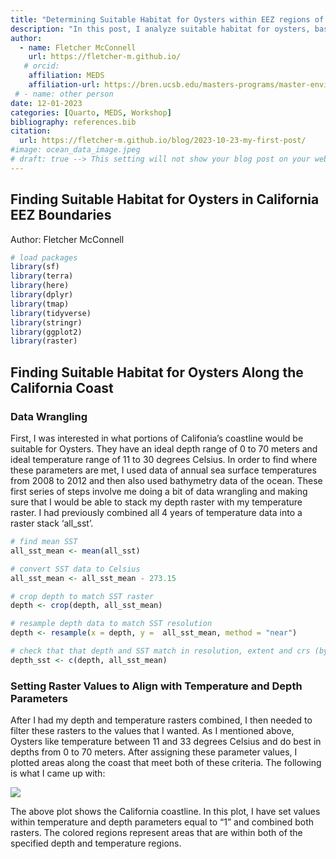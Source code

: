 ```yaml
---
title: "Determining Suitable Habitat for Oysters within EEZ regions of California"
description: "In this post, I analyze suitable habitat for oysters, based on temperature and depth parameters. I then find the amount of area within California EEZ regions that meets these requirements"
author:
  - name: Fletcher McConnell
    url: https://fletcher-m.github.io/
   # orcid:
    affiliation: MEDS
    affiliation-url: https://bren.ucsb.edu/masters-programs/master-environmental-data-science/academics-meds
 # - name: other person
date: 12-01-2023
categories: [Quarto, MEDS, Workshop]
bibliography: references.bib
citation:
  url: https://fletcher-m.github.io/blog/2023-10-23-my-first-post/
#image: ocean_data_image.jpeg
# draft: true --> This setting will not show your blog post on your website but you can still see from url
---
```


## Finding Suitable Habitat for Oysters in California EEZ Boundaries

Author: Fletcher McConnell

```r
# load packages
library(sf)
library(terra)
library(here)
library(dplyr)
library(tmap)
library(tidyverse)
library(stringr)
library(ggplot2)
library(raster)
```

## Finding Suitable Habitat for Oysters Along the California Coast

### Data Wrangling

First, I was interested in what portions of Califonia's coastline would be suitable for Oysters. They have an ideal depth range of 0 to 70 meters and ideal temperature range of 11 to 30 degrees Celsius. In order to find where these parameters are met, I used data of annual sea surface temperatures from 2008 to 2012 and then also used bathymetry data of the ocean. These first series of steps involve me doing a bit of data wrangling and making sure that I would be able to stack my depth raster with my temperature raster. I had previously combined all 4 years of temperature data into a raster stack 'all_sst'.

```r
# find mean SST
all_sst_mean <- mean(all_sst)

# convert SST data to Celsius
all_sst_mean <- all_sst_mean - 273.15

# crop depth to match SST raster
depth <- crop(depth, all_sst_mean)

# resample depth data to match SST resolution
depth <- resample(x = depth, y =  all_sst_mean, method = "near")

# check that that depth and SST match in resolution, extent and crs (by stacking them)
depth_sst <- c(depth, all_sst_mean)

```

### Setting Raster Values to Align with Temperature and Depth Parameters

After I had my depth and temperature rasters combined, I then needed to filter these rasters to the values that I wanted. As I mentioned above, Oysters like temperature between 11 and 33 degrees Celsius and do best in depths from 0 to 70 meters. After assigning these parameter values, I plotted areas along the coast that meet both of these criteria. The following is what I came up with:

![](temp_depth.png)

The above plot shows the California coastline. In this plot, I have set values within temperature and depth parameters equal to "1" and combined both rasters. The colored regions represent areas that are within both of the specified depth and temperature regions.
